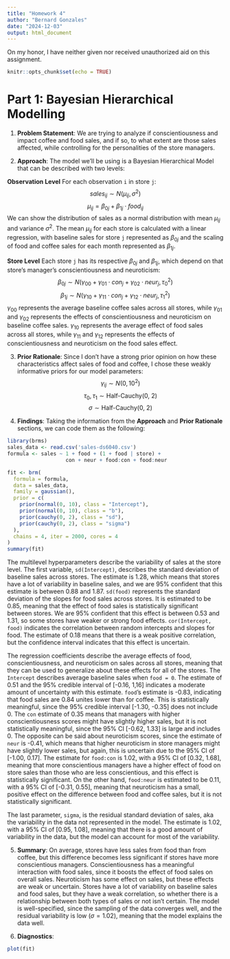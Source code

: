 ```yaml
---
title: "Homework 4"
author: "Bernard Gonzales"
date: "2024-12-03"
output: html_document
---
```


On my honor, I have neither given nor received unauthorized aid on this assignment.

```r
knitr::opts_chunk$set(echo = TRUE)
```

# **Part 1: Bayesian Hierarchical Modelling**

1. **Problem Statement**: We are trying to analyze if conscientiousness and impact coffee and food sales, and if so, to what extent are those sales affected, while controlling for the personalities of the store managers.

2. **Approach**: The model we'll be using is a Bayesian Hierarchical Model that can be described with two levels:

**Observation Level**
For each observation `i` in store `j`:
$$ sales_{ij} \sim N(\mu_{ij}, \sigma^2) $$
$$ \mu_{ij} = \beta_{0j} + \beta_{1j} \cdot food_{ij} $$
We can show the distribution of sales as a normal distribution with mean $\mu_{ij}$ and variance $\sigma^2$. The mean $\mu_{ij}$ for each store is calculated with a linear regression, with baseline sales for store `j` represented as $\beta_{0j}$ and the scaling of food and coffee sales for each month represented as $\beta_{1j}$.

**Store Level**
Each store `j` has its respective $\beta_{0j}$ and $\beta_{1j}$, which depend on that store's manager's conscientiousness and neuroticism:
$$\beta_{0j} \sim N(\gamma_{00} + \gamma_{01} \cdot con_j + \gamma_{02} \cdot neur_j, \tau_0^2)$$
$$\beta_{1j} \sim N(\gamma_{10} + \gamma_{11} \cdot con_j + \gamma_{12} \cdot neur_j, \tau_1^2)$$
$\gamma_{00}$ represents the average baseline coffee sales across all stores, while $\gamma_{01}$ and $\gamma_{02}$ represents the effects of conscientiousness and neuroticism on baseline coffee sales. $\gamma_{10}$ represents the average effect of food sales across all stores, while $\gamma_{11}$ and $\gamma_{12}$ represents the effects of conscientiousness and neuroticism on the food sales effect.


3. **Prior Rationale**: Since I don't have a strong prior opinion on how these characteristics affect sales of food and coffee, I chose these weakly informative priors for our model parameters:
$$\gamma_{ij} \sim N(0, 10^2) $$
$$ \tau_0, \tau_1 \sim \text{Half-Cauchy(0, 2)} $$
$$ \sigma \sim \text{Half-Cauchy(0, 2)} $$

4. **Findings**: Taking the information from the **Approach** and **Prior Rationale** sections, we can code them as the following:

```r
library(brms)
sales_data <- read.csv('sales-ds6040.csv')
formula <- sales ~ 1 + food + (1 + food | store) +
                   con + neur + food:con + food:neur

fit <- brm(
  formula = formula,
  data = sales_data,
  family = gaussian(),
  prior = c(
    prior(normal(0, 10), class = "Intercept"),
    prior(normal(0, 10), class = "b"),
    prior(cauchy(0, 2), class = "sd"),
    prior(cauchy(0, 2), class = "sigma")
  ),
  chains = 4, iter = 2000, cores = 4
)
summary(fit)

```
The multilevel hyperparameters describe the variability of sales at the store level. The first variable, `sd(Intercept)`, describes the standard deviation of baseline sales across stores. The estimate is 1.28, which means that stores have a lot of variability in baseline sales, and we are 95% confident that this estimate is between 0.88 and 1.87. `sd(food)` represents the standard deviation of the slopes for food sales across stores. It is estimated to be 0.85, meaning that the effect of food sales is statistically significant between stores. We are 95% confident that this effect is between 0.53 and 1.31, so some stores have weaker or strong food effects. `cor(Intercept, food)` indicates the correlation between random intercepts and slopes for food. The estimate of 0.18 means that there is a weak positive correlation, but the confidence interval indicates that this effect is uncertain.

The regression coefficients describe the average effects of food, conscientiousness, and neuroticism on sales across all stores, meaning that they can be used to generalize about these effects for all of the stores. The `Intercept` describes average baseline sales when `food = 0`. The estimate of 0.51 and the 95% credible interval of [-0.16, 1,16] indicates a moderate amount of uncertainty with this estimate. `food`'s estimate is -0.83, indicating that food sales are 0.84 unites lower than for coffee. This is statistically meaningful, since the 95% credible interval [-1.30, -0.35] does not include 0. The `con` estimate of 0.35 means that managers with higher conscientiousness scores might have slightly higher sales, but it is not statistically meaningful, since the 95% CI [-0.62, 1.33] is large and includes 0. The opposite can be said about neuroticism scores, since the estimate of `neur` is -0.41, which means that higher neuroticism in store managers might have slightly lower sales, but again, this is uncertain due to the 95% CI of [-1.00, 0.17]. The estimate for `food:con` is 1.02, with a 95% CI of [0.32, 1.68], meaning that more conscientious managers have a higher effect of food on store sales than those who are less conscientious, and this effect is statistically significant. On the other hand, `food:neur` is estimated to be 0.11, with a 95% CI of [-0.31, 0.55], meaning that neuroticism has a small, positive effect on the difference between food and coffee sales, but it is not statistically significant.

The last parameter, `sigma`, is the residual standard deviation of sales, aka the variability in the data not represented in the model. The estimate is 1.02, with a 95% CI of [0.95, 1.08], meaning that there is a good amount of variability in the data, but the model can account for most of the variability.

5. **Summary**: On average, stores have less sales from food than from coffee, but this difference becomes less significant if stores have more conscientious managers. Conscientiousness has a meaningful interaction with food sales, since it boosts the effect of food sales on overall sales. Neuroticism has some effect on sales, but these effects are weak or uncertain. Stores have a lot of variability on baseline sales and food sales, but they have a weak correlation, so whether there is a relationship between both types of sales or not isn't certain. The model is well-specified, since the sampling of the data converges well, and the residual variability is low ($\sigma = 1.02$), meaning that the model explains the data well.

6. **Diagnostics**:

```r
plot(fit)
```
















